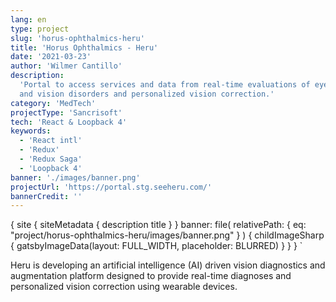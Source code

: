 ```yaml
---
lang: en
type: project
slug: 'horus-ophthalmics-heru'
title: 'Horus Ophthalmics - Heru'
date: '2021-03-23'
author: 'Wilmer Cantillo'
description:
  'Portal to access services and data from real-time evaluations of eye health
  and vision disorders and personalized vision correction.'
category: 'MedTech'
projectType: 'Sancrisoft'
tech: 'React & Loopback 4'
keywords:
  - 'React intl'
  - 'Redux'
  - 'Redux Saga'
  - 'Loopback 4'
banner: './images/banner.png'
projectUrl: 'https://portal.stg.seeheru.com/'
bannerCredit: ''
---
```


  {
    site {
      siteMetadata {
        description
        title
      }
    }
    banner: file(
      relativePath: { eq: "project/horus-ophthalmics-heru/images/banner.png" }
    ) {
      childImageSharp {
        gatsbyImageData(layout: FULL_WIDTH, placeholder: BLURRED)
      }
    }
  }
`

Heru is developing an artificial intelligence (AI) driven vision diagnostics and
augmentation platform designed to provide real-time diagnoses and personalized
vision correction using wearable devices.
